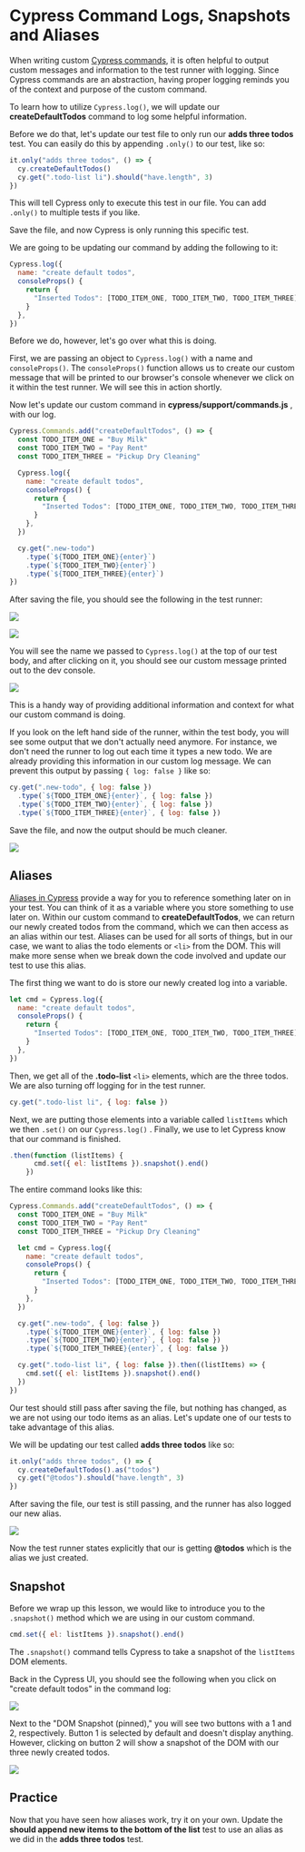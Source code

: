 # Cypress Command Logs, Snapshots and Aliases

When writing custom [Cypress commands](https://docs.cypress.io/api/cypress-api/custom-commands), it is often helpful to output custom messages and information to the test runner with logging. Since Cypress commands are an abstraction, having proper logging reminds you of the context and purpose of the custom command.

To learn how to utilize `Cypress.log()`, we will update our **createDefaultTodos** command to log some helpful information.

Before we do that, let's update our test file to only run our **adds three todos** test. You can easily do this by appending `.only()` to our test, like so:

```js
it.only("adds three todos", () => {
  cy.createDefaultTodos()
  cy.get(".todo-list li").should("have.length", 3)
})
```

This will tell Cypress only to execute this test in our file. You can add `.only()` to multiple tests if you like.

Save the file, and now Cypress is only running this specific test.

We are going to be updating our command by adding the following to it:

```js
Cypress.log({
  name: "create default todos",
  consoleProps() {
    return {
      "Inserted Todos": [TODO_ITEM_ONE, TODO_ITEM_TWO, TODO_ITEM_THREE],
    }
  },
})
```

Before we do, however, let's go over what this is doing.

First, we are passing an object to `Cypress.log()` with a name and `consoleProps()`. The `consoleProps()` function allows us to create our custom message that will be printed to our browser's console whenever we click on it within the test runner. We will see this in action shortly.

Now let's update our custom command in **cypress/support/commands.js** , with our log.

```js
Cypress.Commands.add("createDefaultTodos", () => {
  const TODO_ITEM_ONE = "Buy Milk"
  const TODO_ITEM_TWO = "Pay Rent"
  const TODO_ITEM_THREE = "Pickup Dry Cleaning"

  Cypress.log({
    name: "create default todos",
    consoleProps() {
      return {
        "Inserted Todos": [TODO_ITEM_ONE, TODO_ITEM_TWO, TODO_ITEM_THREE],
      }
    },
  })

  cy.get(".new-todo")
    .type(`${TODO_ITEM_ONE}{enter}`)
    .type(`${TODO_ITEM_TWO}{enter}`)
    .type(`${TODO_ITEM_THREE}{enter}`)
})
```

After saving the file, you should see the following in the test runner:

![](/images/testing-your-first-application/cypress-command-logs-snapshots-and-aliases/Screen_Shot_2021-06-28_at_10.18.03_AM.png)

![](/images/testing-your-first-application/cypress-command-logs-snapshots-and-aliases/Screen_Shot_2021-06-28_at_10.19.14_AM.png)

You will see the name we passed to `Cypress.log()` at the top of our test body, and after clicking on it, you should see our custom message printed out to the dev console.

![](/images/testing-your-first-application/cypress-command-logs-snapshots-and-aliases/Screen_Shot_2021-06-28_at_10.20.24_AM.png)

This is a handy way of providing additional information and context for what our custom command is doing.

If you look on the left hand side of the runner, within the test body, you will see some output that we don't actually need anymore. For instance, we don't need the runner to log out each time it types a new todo. We are already providing this information in our custom log message. We can prevent this output by passing `{ log: false }` like so:

```js
cy.get(".new-todo", { log: false })
  .type(`${TODO_ITEM_ONE}{enter}`, { log: false })
  .type(`${TODO_ITEM_TWO}{enter}`, { log: false })
  .type(`${TODO_ITEM_THREE}{enter}`, { log: false })
```

Save the file, and now the output should be much cleaner.

![](/images/testing-your-first-application/cypress-command-logs-snapshots-and-aliases/Screen_Shot_2021-06-28_at_10.25.26_AM.png)

## Aliases

[Aliases in Cypress](https://docs.cypress.io/guides/core-concepts/variables-and-aliases) provide a way for you to reference something later on in your test. You can think of it as a variable where you store something to use later on. Within our custom command to **createDefaultTodos**, we can return our newly created todos from the command, which we can then access as an alias within our test. Aliases can be used for all sorts of things, but in our case, we want to alias the todo elements or `<li>` from the DOM. This will make more sense when we break down the code involved and update our test to use this alias.

The first thing we want to do is store our newly created log into a variable.

```js
let cmd = Cypress.log({
  name: "create default todos",
  consoleProps() {
    return {
      "Inserted Todos": [TODO_ITEM_ONE, TODO_ITEM_TWO, TODO_ITEM_THREE],
    }
  },
})
```

Then, we get all of the **.todo-list** `<li>` elements, which are the three todos. We are also turning off logging for <apiLink apiName="get" displayName="cy.get()" /> in the test runner.

```js
cy.get(".todo-list li", { log: false })
```

Next, we are putting those elements
into a variable called `listItems` which we then `.set()` on our `Cypress.log()`
. Finally, we use <apiLink apiName="end" displayName="cy.end()" /> to let Cypress
know that our command is finished.

```js
.then(function (listItems) {
      cmd.set({ el: listItems }).snapshot().end()
    })
```

The entire command looks like this:

```js
Cypress.Commands.add("createDefaultTodos", () => {
  const TODO_ITEM_ONE = "Buy Milk"
  const TODO_ITEM_TWO = "Pay Rent"
  const TODO_ITEM_THREE = "Pickup Dry Cleaning"

  let cmd = Cypress.log({
    name: "create default todos",
    consoleProps() {
      return {
        "Inserted Todos": [TODO_ITEM_ONE, TODO_ITEM_TWO, TODO_ITEM_THREE],
      }
    },
  })

  cy.get(".new-todo", { log: false })
    .type(`${TODO_ITEM_ONE}{enter}`, { log: false })
    .type(`${TODO_ITEM_TWO}{enter}`, { log: false })
    .type(`${TODO_ITEM_THREE}{enter}`, { log: false })

  cy.get(".todo-list li", { log: false }).then((listItems) => {
    cmd.set({ el: listItems }).snapshot().end()
  })
})
```

Our test should still pass after saving the file, but nothing has changed, as we are not using our todo items as an alias. Let's update one of our tests to take advantage of this alias.

We will be updating our test called **adds three todos** like so:

```js
it.only("adds three todos", () => {
  cy.createDefaultTodos().as("todos")
  cy.get("@todos").should("have.length", 3)
})
```

After saving the file, our test is still passing, and the runner has also logged our new alias.

![](/images/testing-your-first-application/cypress-command-logs-snapshots-and-aliases/Screen_Shot_2021-06-28_at_10.48.45_AM.png)

Now the test runner states explicitly that our <apiLink apiName="get" displayName="cy.get()" /> is getting **@todos** which is the alias we just created.

## Snapshot

Before we wrap up this lesson, we would like to introduce you to the `.snapshot()` method which we are using in our custom command.

```js
cmd.set({ el: listItems }).snapshot().end()
```

The `.snapshot()` command tells Cypress to take a snapshot of the `listItems` DOM elements.

Back in the Cypress UI, you should see the following when you click on "create default todos" in the command log:

![](/images/testing-your-first-application/cypress-command-logs-snapshots-and-aliases/Screen_Shot_2021-06-28_at_10.54.26_AM.png)

Next to the "DOM Snapshot (pinned)," you will see two buttons with a 1 and 2, respectively. Button 1 is selected by default and doesn't display anything. However, clicking on button 2 will show a snapshot of the DOM with our three newly created todos.

![](/images/testing-your-first-application/cypress-command-logs-snapshots-and-aliases/Screen_Shot_2021-06-28_at_10.54.29_AM.png)

## Practice

Now that you have seen how aliases work, try it on your own. Update the **should append new items to the bottom of the list** test to use an alias as we did in the **adds three todos** test.
